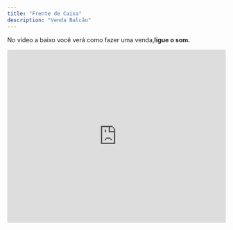 ```yaml
---
title: "Frente de Caixa"
description: "Venda Balcão"
---
```


No vídeo a baixo você verá como fazer uma venda,**ligue o som.**

<iframe width="100%" height="400" src="https://www.youtube.com/embed/pFBxyH6uxn8" title="Como Fazer uma venda  | Produtos Agulhão Web" frameborder="0" allow="accelerometer; autoplay; clipboard-write; encrypted-media; gyroscope; picture-in-picture; web-share" referrerpolicy="strict-origin-when-cross-origin" allowfullscreen />

## Desconto e frete na capa.

Veja como aplicar um desconto na capa.

<iframe width="100%" height="400" src="https://www.youtube.com/embed/U0Y4Wfn-kWY" title="Como aplicar um desconto na capa | Produtos Agulhão Web" frameborder="0" allow="accelerometer; autoplay; clipboard-write; encrypted-media; gyroscope; picture-in-picture; web-share" referrerpolicy="strict-origin-when-cross-origin" allowfullscreen />

## Ações do Pedido

### Alteração de capa.

Para utilizar esta solução consulte o Suporte.

<iframe width="100%" height="400" src="https://www.youtube.com/embed/xirDfxbo4yQ" title="Como alterar a capa do pedio  | Produtos Agulhão Web" frameborder="0" allow="accelerometer; autoplay; clipboard-write; encrypted-media; gyroscope; picture-in-picture; web-share" referrerpolicy="strict-origin-when-cross-origin" allowfullscreen />

### Reabrir a venda e estornar o financeiro.

Para utilizar esta ação pergunte ao suporte.

Esta ação tem como objetivo corrigir as formas de pagamento e atualizar o financeiro do dia do fechamento do pedido.

<iframe width="100%" height="400" src="https://www.youtube.com/embed/fr1ziILRcDg" title="Como reabrir a venda e estornar o financeiro  | Produtos Agulhão Web" frameborder="0" allow="accelerometer; autoplay; clipboard-write; encrypted-media; gyroscope; picture-in-picture; web-share" referrerpolicy="strict-origin-when-cross-origin" allowfullscreen />

### Créditos

Esta função é destinada para clientes que estão fazendo uma troca ou devolução e querem deixar o pagamento em **Haver.** Confira o vídeo e saiba como fazer.

<iframe width="100%" height="400" src="https://www.youtube.com/embed/Vj9cnUiw2PA" title="Como lançar crédito e débito pelo frente de caixa?  | Produtos Agulhão Web" frameborder="0" allow="accelerometer; autoplay; clipboard-write; encrypted-media; gyroscope; picture-in-picture; web-share" referrerpolicy="strict-origin-when-cross-origin" allowfullscreen />
